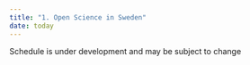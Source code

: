 ```yaml
---
title: "1. Open Science in Sweden"
date: today
---
```



::: {.callout-note}
Schedule is under development and may be subject to change
:::

<!-- 
::: {.callout-tip}
### Learning Objectives

By the end of this session, participants will be able to:

- Summarize the most important principles of working according to good research practice standards  
- Find, access and evaluate the quality of data in domain-specific repositories   
    
:::

## Schedule  
<style>
  tr:hover {
    background-color: #F6F8F9;
  }
</style>

<table style="border-collapse: collapse; width: 100%;">
  <tr style="border-bottom: 0.5px solid #808080;">
    <th style="width: 15%;">Time</th>
    <th style="width: 60%;">Topic</th>
    <th style="width: 25%;">Instructor</th>
    </tr>
  </thead>
  <tbody>
    <tr style="border-bottom: 0.4px solid #D3D3D3;">
      <td style="padding: 10px 0;">13:00</td>  
      <td style="padding: 10px 0;">Open Science in data collection & analysis</td>
      <td style="padding: 10px 0;">Ineke Luijten</td>
    </tr>
    <tr style="border-bottom: 0.4px solid #D3D3D3;">
      <td style="padding: 10px 0;">13:15</td>
      <td style="padding: 10px 0;">Good research practice</td>
      <td style="padding: 10px 0;">Jonas Åkerman</td>
    </tr>
    <tr style="border-bottom: 0.4px solid #D3D3D3;">
      <td style="padding: 10px 0;">14:15</td>
      <td style="padding: 10px 0;">Coffee break</td>
      <td style="padding: 10px 0;"></td>
    </tr>
    <tr style="border-bottom: 0.4px solid #D3D3D3;">
      <td style="padding: 10px 0;">14:45</td>
      <td style="padding: 10px 0;">Data reuse</td>
      <td style="padding: 10px 0;">David Rayner</td>
    </tr>
    <tr style="border-bottom: 0.5px solid #808080;">
      <td style="padding: 10px 0;">16:30</td>
      <td style="padding: 10px 0;">End of day</td>
      <td style="padding: 10px 0;"></td>
    </tr>
  </tbody>
</table>
  


## Materials  
  
Coming soon
  
**Lecture videos**

<iframe src="https://drive.google.com/file/d/10efsWi_hmApwZ9j79fmFt4JRxEogQ4y3/preview" width="640" height="480" allow="autoplay"></iframe>

[The full transcript can be downloaded here](https://drive.google.com/file/d/1gBhJ3rPYa0pFCa67XO4rGs7DfmDzTF1T/view).


**Lecture slides**  

<iframe style="border: none;" title="Iframe Example" src="https://docs.google.com/presentation/d/e/2PACX-1vSBZ-tu_mbITrPtmyg06sAx47DQFWJPlYcGpjJW0s4_WiChEXKCSrOmI_PMCGH_OwVsDZ1JN7lM2ntp/embed?start=false&loop=false&delayms=3000" width="500" height="300" data-mce-fragment="1"></iframe>


<a class="inline_disabled" href="https://docs.google.com/presentation/d/1yjazFiQZFZclHkeI_8rW-JON35IiXqyk/export/pdf" target="_blank" rel="noopener">Introduction: Download PDF</a>


**Practical assignments**  

Coming soon  



## Contributors

- Ineke Luijten <a href="https://orcid.org/0000-0001-5768-275X" rel="orcid"><img src="img/ORCID_Logomark.png" alt="" width="20" height="20"/></a>
- Jonas Åkerman 
- David Rayner <a href="https://orcid.org/0000-0003-0545-3634" rel="orcid"><img src="img/ORCID_Logomark.png" alt="" width="20" height="20"/></a>


## Reuse  

All materials from this session are available for re-use under <a href="https://creativecommons.org/licenses/by/4.0/" rel="orcid"><img src="img/CCBY4.0.png" alt="" height="20"/></a>

Please cite material as:  

>Ineke Luijten, Jonas Åkerman, David Rayner (2024) *Open Science in the Swedish context - Session 3: Open Science in the project lifecycle - collect & analyze*. Retrieved from https://scilifelab-training.github.io/open-science/2505/Session3.html     


  
 
<br>
-->
